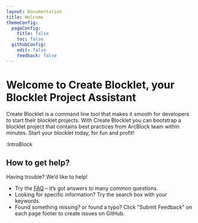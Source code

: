 ```yaml
---
layout: Documentation
title: Welcome
themeConfig:
  pageConfig:
    title: false
    toc: false
  githubConfig:
    edit: false
    feedback: false
---
```


# Welcome to <strong className="color-#2482F6">Create Blocklet</strong>, your <strong className="color-red">Blocklet Project Assistant</strong>

Create Blocklet is a command line tool that makes it smooth for developers to start their blocklet projects. With Create Blocklet you can bootstrap a blocklet project that contains best practices from ArcBlock team within minutes. Start your blocklet today, for fun and profit!

:IntroBlock

## How to get help?

Having trouble? We’d like to help!

- Try the [FAQ](./faq) – it’s got answers to many common questions.
- Looking for specific information? Try the search box with your keywords.
- Found something missing? or found a typo? Click "Submit Feedback" on each page footer to create issues on GitHub.
